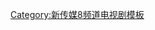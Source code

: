 {{Navbox
| name  = 新传媒8频道2012年所播出的电视剧
| title = {{SIN}} [[新传媒8频道]]所播出的电视剧
| state  = collapsed
| group1 = 4点半连续剧 
| list1 = [[真情满天下]] • [[天下第一味]]
| group2 = 7点档连续剧 
| list2 = [[步步驚心 (電視劇)|步步惊心]] • 渔米人家 • [[断掌的女人]] • [[西游记 (2011年电视剧)|西游记]] • [[猪仔馆人家]] • [[庭外和解 (电视剧)|庭外和解]] • [[公主嫁到]]
| group3 = 9点档连续剧
| list3 = 双星报喜 • 995 • [[最火搭档2]] • [[再见单人床]] • 糊里糊涂爱上它 • 孤男寡女 • [[花样人间]] • 我们等你 • [[微笑正义]] • [[千方百计]] • 对对碰 • X 元素
| group4 = 11点连续剧
| list4 = [[金色摩天轮]] • [[糟糠之妻俱樂部|大老婆的反擊]] 
| group5 = 周末连续剧
| list5 = [[夜市人生]] • [[封神榜之武王伐纣]] • [[命运交响曲 (2011年电视剧)|命运交响曲]] • 那一年，我们淋着雨 • [[佳期如梦]] •  
| below   = <div style="background-color:#ccf; text-align:center;">
[[Template:新传媒8频道所播出的电视剧|2011]] ← '''2012''' → [[Template:新传媒8频道2013年所播出的电视剧|2013]]</div>
</div> 未播出的电视剧属''斜体文字''方面。
}}
<noinclude>
[[Category:新传媒8频道电视剧模板]]

</noinclude>